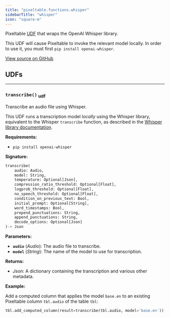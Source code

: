 ```yaml
---
title: "pixeltable.functions.whisper"
sidebarTitle: "whisper"
icon: "square-m"
---
```


Pixeltable [UDF](https://pixeltable.readme.io/docs/user-defined-functions-udfs) that wraps the OpenAI Whisper library.

This UDF will cause Pixeltable to invoke the relevant model locally. In order to use it, you must first `pip install openai-whisper`.


<a href="https://github.com/pixeltable/pixeltable/blob/v0.4.17/pixeltable/functions/whisper.py#L0" target="_blank">View source on GitHub</a>

## UDFs


---

### `transcribe()` <sub>udf</sub>

Transcribe an audio file using Whisper.


This UDF runs a transcription model *locally* using the Whisper library, equivalent to the Whisper `transcribe` function, as described in the [Whisper library documentation](https://github.com/openai/whisper).

**Requirements:**

- `pip install openai-whisper`


**Signature:**

```python
transcribe(
    audio: Audio,
    model: String,
    temperature: Optional[Json],
    compression_ratio_threshold: Optional[Float],
    logprob_threshold: Optional[Float],
    no_speech_threshold: Optional[Float],
    condition_on_previous_text: Bool,
    initial_prompt: Optional[String],
    word_timestamps: Bool,
    prepend_punctuations: String,
    append_punctuations: String,
    decode_options: Optional[Json]
)-> Json
```

**Parameters:**

- **`audio`** (*Audio*): The audio file to transcribe.
- **`model`** (*String*): The name of the model to use for transcription.

**Returns:**

- *Json*: A dictionary containing the transcription and various other metadata.



**Example:**

Add a computed column that applies the model `base.en` to an existing Pixeltable column `tbl.audio` of the table `tbl`:
```python
tbl.add_computed_column(result=transcribe(tbl.audio, model='base.en'))
```

